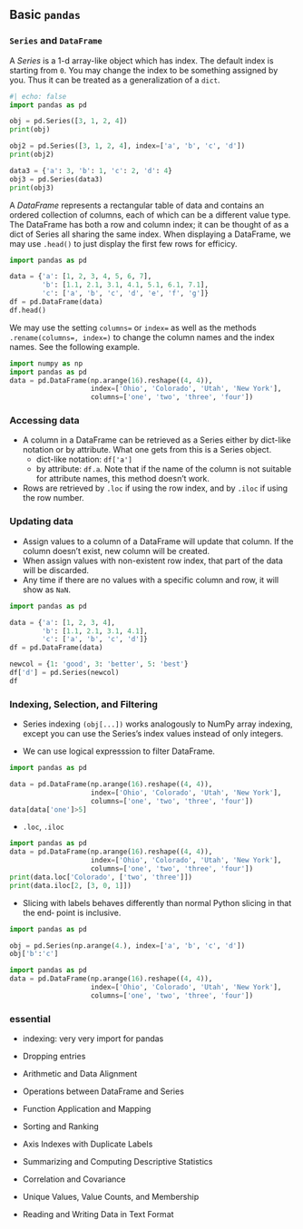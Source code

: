 




## Basic `pandas`

###  `Series` and `DataFrame`
A *Series* is a 1-d array-like object which has index. The default index is starting from `0`. You may change the index to be something assigned by you. Thus it can be treated as a generalization of a `dict`.

```python
#| echo: false
import pandas as pd
```
```python
obj = pd.Series([3, 1, 2, 4])
print(obj)
```
```python
obj2 = pd.Series([3, 1, 2, 4], index=['a', 'b', 'c', 'd'])
print(obj2)
```
```python
data3 = {'a': 3, 'b': 1, 'c': 2, 'd': 4}
obj3 = pd.Series(data3)
print(obj3)
```

A *DataFrame* represents a rectangular table of data and contains an ordered collection of columns, each of which can be a different value type. The DataFrame has both a row and column index; it can be thought of as a dict of Series all sharing the same index. When displaying a DataFrame, we may use `.head()` to just display the first few rows for efficicy. 

```python
import pandas as pd

data = {'a': [1, 2, 3, 4, 5, 6, 7],
        'b': [1.1, 2.1, 3.1, 4.1, 5.1, 6.1, 7.1],
        'c': ['a', 'b', 'c', 'd', 'e', 'f', 'g']}
df = pd.DataFrame(data)
df.head()
```


::: {.callout-note}
We may use the setting `columns=` or `index=` as well as the methods `.rename(columns=, index=)` to change the column names and the index names. See the following example.

```python
import numpy as np
import pandas as pd
data = pd.DataFrame(np.arange(16).reshape((4, 4)),
                    index=['Ohio', 'Colorado', 'Utah', 'New York'],
                    columns=['one', 'two', 'three', 'four'])
```

:::

### Accessing data
- A column in a DataFrame can be retrieved as a Series either by dict-like notation or by attribute. What one gets from this is a Series object.
    - dict-like notation: `df['a']`
    - by attribute: `df.a`. Note that if the name of the column is not suitable for attribute names, this method doesn't work.
- Rows are retrieved by `.loc` if using the row index, and by `.iloc` if using the row number.

### Updating data
- Assign values to a column of a DataFrame will update that column. If the column doesn't exist, new column will be created.
- When assign values with non-existent row index, that part of the data will be discarded. 
- Any time if there are no values with a specific column and row, it will show as `NaN`. 

::: {#exm-}

```python
import pandas as pd

data = {'a': [1, 2, 3, 4],
        'b': [1.1, 2.1, 3.1, 4.1],
        'c': ['a', 'b', 'c', 'd']}
df = pd.DataFrame(data)

newcol = {1: 'good', 3: 'better', 5: 'best'}
df['d'] = pd.Series(newcol)
df
```

:::


### Indexing, Selection, and Filtering

- Series indexing `(obj[...])` works analogously to NumPy array indexing, except you
can use the Series’s index values instead of only integers. 





- We can use logical expresssion to filter DataFrame.


```python
import pandas as pd

data = pd.DataFrame(np.arange(16).reshape((4, 4)),
                    index=['Ohio', 'Colorado', 'Utah', 'New York'],
                    columns=['one', 'two', 'three', 'four'])
data[data['one']>5]
```


- `.loc`, `.iloc`

```python
import pandas as pd
data = pd.DataFrame(np.arange(16).reshape((4, 4)),
                    index=['Ohio', 'Colorado', 'Utah', 'New York'],
                    columns=['one', 'two', 'three', 'four'])
print(data.loc['Colorado', ['two', 'three']])
print(data.iloc[2, [3, 0, 1]])
```

- Slicing with labels behaves differently than normal Python slicing in that the end‐
point is inclusive. 

```python
import pandas as pd

obj = pd.Series(np.arange(4.), index=['a', 'b', 'c', 'd'])
obj['b':'c']
```




```python
import pandas as pd
data = pd.DataFrame(np.arange(16).reshape((4, 4)),
                    index=['Ohio', 'Colorado', 'Utah', 'New York'],
                    columns=['one', 'two', 'three', 'four'])
```




### essential

- indexing: very very import for pandas




- Dropping entries


- Arithmetic and Data Alignment
- Operations between DataFrame and Series
- Function Application and Mapping
- Sorting and Ranking
- Axis Indexes with Duplicate Labels
- Summarizing and Computing Descriptive Statistics
- Correlation and Covariance
- Unique Values, Value Counts, and Membership



- Reading and Writing Data in Text Format